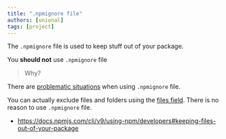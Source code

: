 ```yaml
---
title: ".npmignore file"
authors: [unional]
tags: [project]
---
```


The `.npmignore` file is used to keep stuff out of your package.

You **should not** use `.npmignore` file

> Why?

There are [problematic situations](https://medium.com/@jdxcode/for-the-love-of-god-dont-use-npmignore-f93c08909d8d) when using `.npmignore` file.

You can actually exclude files and folders using the [files field](./package-json#the-files-field).
There is no reason to use `.npmignore` file.

- <https://docs.npmjs.com/cli/v9/using-npm/developers#keeping-files-out-of-your-package>
